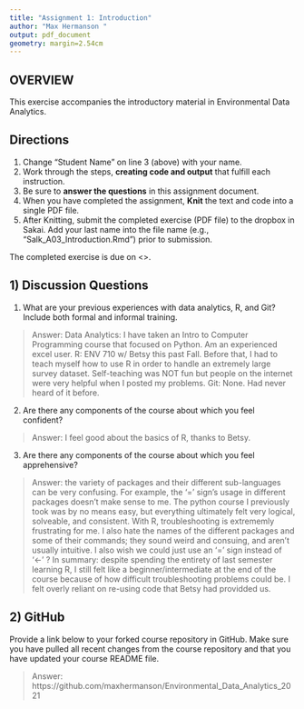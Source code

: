 ```yaml
---
title: "Assignment 1: Introduction"
author: "Max Hermanson "
output: pdf_document
geometry: margin=2.54cm
---
```


## OVERVIEW

This exercise accompanies the introductory material in Environmental Data Analytics. 

## Directions
1. Change "Student Name" on line 3 (above) with your name.
3. Work through the steps, **creating code and output** that fulfill each instruction.
4. Be sure to **answer the questions** in this assignment document.
6. When you have completed the assignment, **Knit** the text and code into a single PDF file.
8. After Knitting, submit the completed exercise (PDF file) to the dropbox in Sakai. Add your last name into the file name (e.g., "Salk_A03_Introduction.Rmd") prior to submission.

The completed exercise is due on <>.

## 1) Discussion Questions

1. What are your previous experiences with data analytics, R, and Git? Include both formal and informal training.

> Answer: 
Data Analytics: I have taken an Intro to Computer Programming course that focused on Python. Am an experienced excel user. 
R: ENV 710 w/ Betsy this past Fall. Before that, I had to teach myself how to use R in order to handle an extremely large survey dataset. Self-teaching was NOT fun but people on the internet were very helpful when I posted my problems. 
Git: None. Had never heard of it before. 

2. Are there any components of the course about which you feel confident?

> Answer: I feel good about the basics of R, thanks to Betsy. 

3. Are there any components of the course about which you feel apprehensive?

> Answer: the variety of packages and their different sub-languages can be very confusing. For example, the '=' sign's usage in different packages doesn't make sense to me. The python course I previously took was by no means easy, but everything ultimately felt very logical,  solveable, and consistent. With R, troubleshooting is extrememly frustrating for me. I also hate the names of the different packages and some of their commands; they sound weird and consuing, and aren't usually intuitive. I also wish we could just use an '=' sign instead of '<-' ? In summary: despite spending the entirety of last semester learning R, I still felt like a beginner/intermediate at the end of the course because of how difficult troubleshooting problems could be. I felt overly reliant on re-using code that Betsy had providded us. 


## 2) GitHub

Provide a link below to your forked course repository in GitHub. Make sure you have pulled all recent changes from the course repository  and that you have updated your course README file. 

> Answer: https://github.com/maxhermanson/Environmental_Data_Analytics_2021


